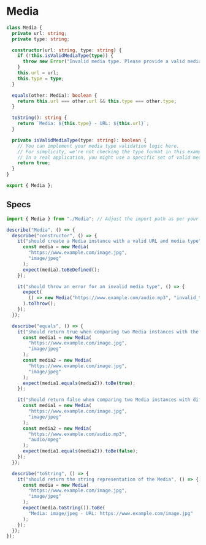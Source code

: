 # Media

```ts copy
class Media {
  private url: string;
  private type: string;

  constructor(url: string, type: string) {
    if (!this.isValidMediaType(type)) {
      throw new Error("Invalid media type. Please provide a valid media type.");
    }
    this.url = url;
    this.type = type;
  }

  equals(other: Media): boolean {
    return this.url === other.url && this.type === other.type;
  }

  toString(): string {
    return `Media: ${this.type} - URL: ${this.url}`;
  }

  private isValidMediaType(type: string): boolean {
    // You can implement your media type validation logic here.
    // For simplicity, we're not checking the type format in this example.
    // In a real application, you might use a specific set of valid media types.
    return true;
  }
}

export { Media };
```

## Specs

```ts copy
import { Media } from "./Media"; // Adjust the import path as per your project structure

describe("Media", () => {
  describe("constructor", () => {
    it("should create a Media instance with a valid URL and media type", () => {
      const media = new Media(
        "https://www.example.com/image.jpg",
        "image/jpeg"
      );
      expect(media).toBeDefined();
    });

    it("should throw an error for an invalid media type", () => {
      expect(
        () => new Media("https://www.example.com/audio.mp3", "invalid_type")
      ).toThrow();
    });
  });

  describe("equals", () => {
    it("should return true when comparing two Media instances with the same URL and media type", () => {
      const media1 = new Media(
        "https://www.example.com/image.jpg",
        "image/jpeg"
      );
      const media2 = new Media(
        "https://www.example.com/image.jpg",
        "image/jpeg"
      );
      expect(media1.equals(media2)).toBe(true);
    });

    it("should return false when comparing two Media instances with different URL or media type", () => {
      const media1 = new Media(
        "https://www.example.com/image.jpg",
        "image/jpeg"
      );
      const media2 = new Media(
        "https://www.example.com/audio.mp3",
        "audio/mpeg"
      );
      expect(media1.equals(media2)).toBe(false);
    });
  });

  describe("toString", () => {
    it("should return the string representation of the Media", () => {
      const media = new Media(
        "https://www.example.com/image.jpg",
        "image/jpeg"
      );
      expect(media.toString()).toBe(
        "Media: image/jpeg - URL: https://www.example.com/image.jpg"
      );
    });
  });
});
```
